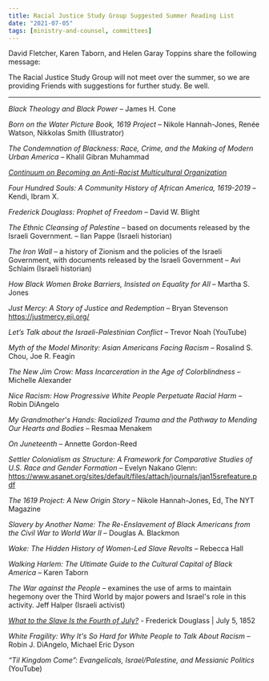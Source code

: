 ```yaml
---
title: Racial Justice Study Group Suggested Summer Reading List
date: "2021-07-05"
tags: [ministry-and-counsel, committees]
---
```


David Fletcher, Karen Taborn, and Helen Garay Toppins share the following message:

The Racial Justice Study Group will not meet over the summer, so we are providing Friends with suggestions for further study. Be well.

---

_Black Theology and Black Power_ – James H. Cone

_Born on the Water Picture Book, 1619 Project_ – Nikole Hannah-Jones, Renée Watson, Nikkolas Smith (Illustrator)

_The Condemnation of Blackness: Race, Crime, and the Making of Modern Urban America_ – Khalil Gibran Muhammad

[_Continuum on Becoming an Anti-Racist Multicultural Organization_](https://philanos.org/resources/Documents/Conference%202020/Pre-Read%20PDFs/Continuum_AntiRacist.pdf)

_Four Hundred Souls: A Community History of African America, 1619-2019_ – Kendi, Ibram X.

_Frederick Douglass: Prophet of Freedom_ – David W. Blight

_The Ethnic Cleansing of Palestine_ – based on documents released by the Israeli Government. – Ilan Pappe (Israeli historian)

_The Iron Wall_ – a history of Zionism and the policies of the Israeli Government, with documents released by the Israeli Government – Avi Schlaim (Israeli historian)

_How Black Women Broke Barriers, Insisted on Equality for All_ – Martha S. Jones

_Just Mercy: A Story of Justice and Redemption_ – Bryan Stevenson https://justmercy.eji.org/

_Let’s Talk about the Israeli-Palestinian Conflict_ – Trevor Noah (YouTube)

_Myth of the Model Minority: Asian Americans Facing Racism_ – Rosalind S. Chou, Joe R. Feagin

_The New Jim Crow: Mass Incarceration in the Age of Colorblindness_ – Michelle Alexander

_Nice Racism: How Progressive White People Perpetuate Racial Harm_ – Robin DiAngelo

_My Grandmother's Hands: Racialized Trauma and the Pathway to Mending Our Hearts and Bodies_ – Resmaa Menakem

_On Juneteenth_ – Annette Gordon-Reed

_Settler Colonialism as Structure: A Framework for Comparative Studies of U.S. Race and Gender Formation_ – Evelyn Nakano Glenn:
https://www.asanet.org/sites/default/files/attach/journals/jan15srefeature.pdf

_The 1619 Project: A New Origin Story_ – Nikole Hannah-Jones, Ed, The NYT Magazine

_Slavery by Another Name: The Re-Enslavement of Black Americans from the Civil War to World War II_ – Douglas A. Blackmon

_Wake: The Hidden History of Women-Led Slave Revolts_ – Rebecca Hall

_Walking Harlem: The Ultimate Guide to the Cultural Capital of Black America_ – Karen Taborn

_The War against the People_ – examines the use of arms to maintain hegemony over the Third World by major powers and Israel's role in this activity. Jeff Halper (Israeli activist)

[_What to the Slave Is the Fourth of July?_](https://teachingamericanhistory.org/library/document/what-to-the-slave-is-the-fourth-of-july/) - Frederick Douglass | July 5, 1852

_White Fragility: Why It's So Hard for White People to Talk About Racism_ – Robin J. DiAngelo, Michael Eric Dyson

_“Til Kingdom Come”: Evangelicals, Israel/Palestine, and Messianic Politics_ (YouTube)
